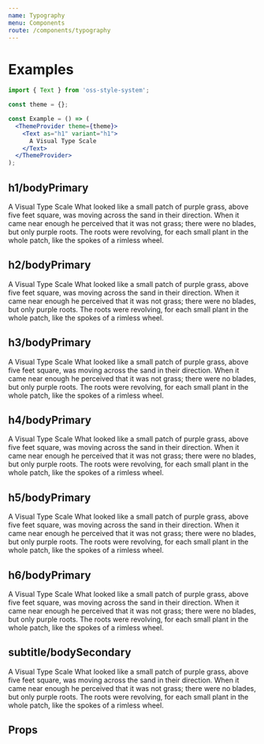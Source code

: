 ```yaml
---
name: Typography
menu: Components
route: /components/typography
---
```



# Examples

```jsx
import { Text } from 'oss-style-system';

const theme = {};

const Example = () => (
  <ThemeProvider theme={theme}>
    <Text as="h1" variant="h1">
      A Visual Type Scale
    </Text>
  </ThemeProvider>
);
```

## h1/bodyPrimary

<Playground>
  <ThemeProvider theme={theme}>
    <React.Fragment>
      <Text as="h1" variant="h1">
        A Visual Type Scale
      </Text>
      <Text as="p" variant="bodyPrimary">
        What looked like a small patch of purple grass, above five feet square, was moving across the sand in their
        direction. When it came near enough he perceived that it was not grass; there were no blades, but only purple
        roots. The roots were revolving, for each small plant in the whole patch, like the spokes of a rimless wheel.
      </Text>
    </React.Fragment>
  </ThemeProvider>
</Playground>

## h2/bodyPrimary

<Playground>
  <ThemeProvider theme={theme}>
    <React.Fragment>
      <Text as="h2" variant="h2">
        A Visual Type Scale
      </Text>
      <Text as="p" variant="bodyPrimary">
        What looked like a small patch of purple grass, above five feet square, was moving across the sand in their
        direction. When it came near enough he perceived that it was not grass; there were no blades, but only purple
        roots. The roots were revolving, for each small plant in the whole patch, like the spokes of a rimless wheel.
      </Text>
    </React.Fragment>
  </ThemeProvider>
</Playground>

## h3/bodyPrimary

<Playground>
  <ThemeProvider theme={theme}>
    <React.Fragment>
      <Text as="h3" variant="h3">
        A Visual Type Scale
      </Text>
      <Text as="p" variant="bodyPrimary">
        What looked like a small patch of purple grass, above five feet square, was moving across the sand in their
        direction. When it came near enough he perceived that it was not grass; there were no blades, but only purple
        roots. The roots were revolving, for each small plant in the whole patch, like the spokes of a rimless wheel.
      </Text>
    </React.Fragment>
  </ThemeProvider>
</Playground>

## h4/bodyPrimary

<Playground>
  <ThemeProvider theme={theme}>
    <React.Fragment>
      <Text as="h4" variant="h4">
        A Visual Type Scale
      </Text>
      <Text as="p" variant="bodyPrimary">
        What looked like a small patch of purple grass, above five feet square, was moving across the sand in their
        direction. When it came near enough he perceived that it was not grass; there were no blades, but only purple
        roots. The roots were revolving, for each small plant in the whole patch, like the spokes of a rimless wheel.
      </Text>
    </React.Fragment>
  </ThemeProvider>
</Playground>

## h5/bodyPrimary

<Playground>
  <ThemeProvider theme={theme}>
    <React.Fragment>
      <Text as="h5" variant="h5">
        A Visual Type Scale
      </Text>
      <Text as="p" variant="bodyPrimary">
        What looked like a small patch of purple grass, above five feet square, was moving across the sand in their
        direction. When it came near enough he perceived that it was not grass; there were no blades, but only purple
        roots. The roots were revolving, for each small plant in the whole patch, like the spokes of a rimless wheel.
      </Text>
    </React.Fragment>
  </ThemeProvider>
</Playground>

## h6/bodyPrimary

<Playground>
  <ThemeProvider theme={theme}>
    <React.Fragment>
      <Text as="h6" variant="h6">
        A Visual Type Scale
      </Text>
      <Text as="p" variant="bodyPrimary">
        What looked like a small patch of purple grass, above five feet square, was moving across the sand in their
        direction. When it came near enough he perceived that it was not grass; there were no blades, but only purple
        roots. The roots were revolving, for each small plant in the whole patch, like the spokes of a rimless wheel.
      </Text>
    </React.Fragment>
  </ThemeProvider>
</Playground>

## subtitle/bodySecondary

<Playground>
  <ThemeProvider theme={theme}>
    <React.Fragment>
      <Text as="h6" variant="subtitle">
        A Visual Type Scale
      </Text>
      <Text as="p" variant="bodySecondary">
        What looked like a small patch of purple grass, above five feet square, was moving across the sand in their
        direction. When it came near enough he perceived that it was not grass; there were no blades, but only purple
        roots. The roots were revolving, for each small plant in the whole patch, like the spokes of a rimless wheel.
      </Text>
    </React.Fragment>
  </ThemeProvider>
</Playground>

## Props

<Props of={Text} />

